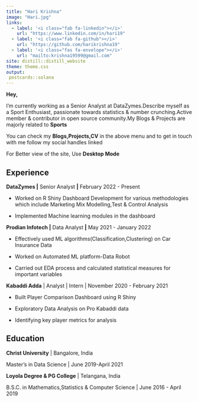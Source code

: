 ```yaml
---
title: "Hari Krishna"
image: "Hari.jpg"
links:
  - label: '<i class="fab fa-linkedin"></i>'
    url: "https://www.linkedin.com/in/hari19"
  - label: '<i class="fab fa-github"></i>'
    url: "https://github.com/harikrishna19"
  - label: '<i class="fas fa-envelope"></i>'
    url: "mailto:krishna19599@gmail.com"
site: distill::distill_website
theme: theme.css
output:
 postcards::solana
---
```


**Hey,**

I'm currently working as a Senior Analyst at DataZymes.Describe myself as a Sport Enthusiast, passionate towards statistics & number crunching.Active member & contributor in open source community.My Blogs & Projects are majorly related to **Sports**

You can check my **Blogs,Projects,CV** in the above menu and to get in touch with me follow my social handles linked

For Better view of the site, Use **Desktop Mode**

## Experience

**DataZymes \|** Senior Analyst **\|** February 2022 - Present

-   Worked on R Shiny Dashboard Development for various methodologies which include Marketing Mix Modelling,Test & Control Analysis

-   Implemented Machine learning modules in the dashboard

**Prodian Infotech \|** Data Analyst **\|** May 2021 - January 2022

-   Effectively used ML algorithms(Classification,Clustering) on Car Insurance Data

-   Worked on Automated ML platform-Data Robot

-   Carried out EDA process and calculated statistical measures for important variables

**Kabaddi Adda** \| Analyst \| Intern \| November 2020 - February 2021

-   Built Player Comparison Dashboard using R Shiny

-   Exploratory Data Analysis on Pro Kabaddi data

-   Identifying key player metrics for analysis

## Education

**Christ University** \| Bangalore, India

Master's in Data Science \| June 2019-April 2021

**Loyola Degree & PG College** \| Telangana, India

B.S.C. in Mathematics,Statistics & Computer Science \| June 2016 - April 2019
